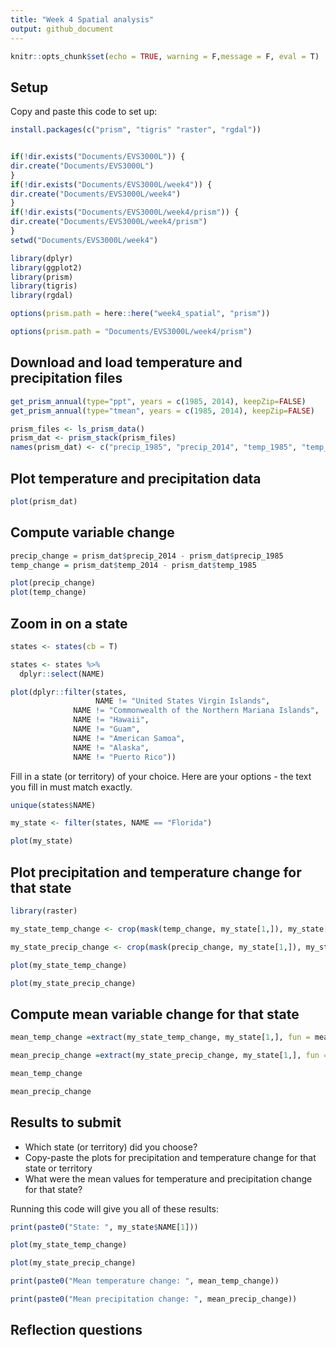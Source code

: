 ```yaml
---
title: "Week 4 Spatial analysis"
output: github_document
---
```


```r
knitr::opts_chunk$set(echo = TRUE, warning = F,message = F, eval = T)
```

## Setup

Copy and paste this code to set up:

```r
install.packages(c("prism", "tigris" "raster", "rgdal"))


if(!dir.exists("Documents/EVS3000L")) {
dir.create("Documents/EVS3000L")
}
if(!dir.exists("Documents/EVS3000L/week4")) {
dir.create("Documents/EVS3000L/week4")
}
if(!dir.exists("Documents/EVS3000L/week4/prism")) {
dir.create("Documents/EVS3000L/week4/prism")
}
setwd("Documents/EVS3000L/week4")

```

```r
library(dplyr)
library(ggplot2)
library(prism)
library(tigris)
library(rgdal)
```

```r
options(prism.path = here::here("week4_spatial", "prism"))
```

```r
options(prism.path = "Documents/EVS3000L/week4/prism")
```

## Download and load temperature and precipitation files

```r
get_prism_annual(type="ppt", years = c(1985, 2014), keepZip=FALSE)
get_prism_annual(type="tmean", years = c(1985, 2014), keepZip=FALSE)

prism_files <- ls_prism_data()
prism_dat <- prism_stack(prism_files)
names(prism_dat) <- c("precip_1985", "precip_2014", "temp_1985", "temp_2014")

```

## Plot temperature and precipitation data

```r

plot(prism_dat)

```

## Compute variable change

```r

precip_change = prism_dat$precip_2014 - prism_dat$precip_1985
temp_change = prism_dat$temp_2014 - prism_dat$temp_1985

plot(precip_change)
plot(temp_change)

```

## Zoom in on a state


```r
states <- states(cb = T)

states <- states %>%
  dplyr::select(NAME)

```

```r
plot(dplyr::filter(states,
                   NAME != "United States Virgin Islands",
              NAME != "Commonwealth of the Northern Mariana Islands",
              NAME != "Hawaii",
              NAME != "Guam",
              NAME != "American Samoa",
              NAME != "Alaska",
              NAME != "Puerto Rico"))

```

Fill in a state (or territory) of your choice. Here are your options - the text you fill in must match exactly.

```r

unique(states$NAME)

```

```r

my_state <- filter(states, NAME == "Florida")

plot(my_state)
```

## Plot precipitation and temperature change for that state

```r
library(raster)

my_state_temp_change <- crop(mask(temp_change, my_state[1,]), my_state[1,])

my_state_precip_change <- crop(mask(precip_change, my_state[1,]), my_state[1,])

plot(my_state_temp_change)

plot(my_state_precip_change)

```

## Compute mean variable change for that state

```r

mean_temp_change =extract(my_state_temp_change, my_state[1,], fun = mean, na.rm = T)

mean_precip_change =extract(my_state_precip_change, my_state[1,], fun = mean, na.rm = T)

mean_temp_change

mean_precip_change

```


## Results to submit

* Which state (or territory) did you choose?
* Copy-paste the plots for precipitation and temperature change for that state or territory
* What were the mean values for temperature and precipitation change for that state?

Running this code will give you all of these results:

```r

print(paste0("State: ", my_state$NAME[1]))

plot(my_state_temp_change)

plot(my_state_precip_change)

print(paste0("Mean temperature change: ", mean_temp_change))

print(paste0("Mean precipitation change: ", mean_precip_change))

```

## Reflection questions